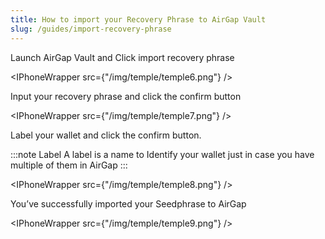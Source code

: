 ```yaml
---
title: How to import your Recovery Phrase to AirGap Vault
slug: /guides/import-recovery-phrase
---
```


Launch AirGap Vault and Click import recovery phrase

<IPhoneWrapper src={"/img/temple/temple6.png"} />

Input your recovery phrase and click the confirm button

<IPhoneWrapper src={"/img/temple/temple7.png"} />

Label your wallet and click the confirm button.

:::note Label
A label is a name to Identify your wallet just in case you have multiple of them in AirGap
:::

<IPhoneWrapper src={"/img/temple/temple8.png"} />

You’ve successfully imported your Seedphrase to AirGap

<IPhoneWrapper src={"/img/temple/temple9.png"} />
